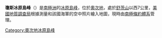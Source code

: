 {{coord|69|47|S|159|4|E|source:GNIS|display=title}}

'''瓊斯冰原島峰'''（{{lang-en|Jones Nunatak}}）是[[南極洲|南極洲]]的[[冰原島峰|冰原島峰]]，位於[[奧次地|奧次地]]，處於[[舒茨山|舒茨山]]以西7公里，[[美國地質調查局|美國地質調查局]]根據測量和該國海軍的空中照片繪入地圖，現時由[[南極條約體系|南極條約體系]]管理。

{{DEFAULTSORT:Jones Nunatak}}
[[Category:奧次地冰原島峰|Category:奧次地冰原島峰]]


{{OatesLand-geo-stub}}